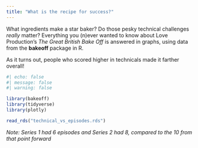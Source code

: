 ```yaml
---
title: "What is the recipe for success?"
---
```


What ingredients make a star baker? Do those pesky technical challenges *really* matter? Everything you (n)ever wanted to know about Love Production's *The Great British Bake Off*  is answered in graphs, using data from the **bakeoff** package in R. 

As it turns out, people who scored higher in technicals made it farther overall!

```r
#| echo: false
#| message: false
#| warning: false

library(bakeoff)
library(tidyverse)
library(plotly)

read_rds("technical_vs_episodes.rds")
```


*Note: Series 1 had 6 episodes and Series 2 had 8, compared to the 10 from that point forward*
